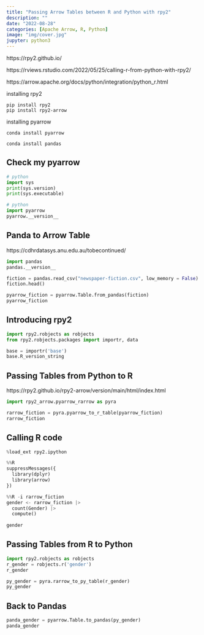 ```yaml
---
title: "Passing Arrow Tables between R and Python with rpy2"
description: ""
date: "2022-08-28"
categories: [Apache Arrow, R, Python]
image: "img/cover.jpg"
jupyter: python3
---
```


<!-- 
cover img: https://unsplash.com/photos/k39RGHmLoV8
artist: Claudio Schwarz
licence: unsplash free-to-use 
-->

<!-- 
AT A TERMINAL NOT TIED TO THE RSTUDIO SESSION:

quarto render ~/GitHub/sites/quarto-blog/posts/2022-08-25_zero-copy-data-handover-in-arrow-part-2/index.qmd --execute-daemon-restart

-->

https://rpy2.github.io/

https://rviews.rstudio.com/2022/05/25/calling-r-from-python-with-rpy2/

https://arrow.apache.org/docs/python/integration/python_r.html

installing rpy2

``` 
pip install rpy2
pip install rpy2-arrow
```

installing pyarrow

```
conda install pyarrow
```

```
conda install pandas
```


## Check my pyarrow

```python
# python
import sys
print(sys.version)
print(sys.executable)
```

```python
# python
import pyarrow
pyarrow.__version__
```


## Panda to Arrow Table

https://cdhrdatasys.anu.edu.au/tobecontinued/ 

```python
import pandas
pandas.__version__
```

```python
fiction = pandas.read_csv("newspaper-fiction.csv", low_memory = False)
fiction.head()
```

```python
pyarrow_fiction = pyarrow.Table.from_pandas(fiction)
pyarrow_fiction
```

## Introducing rpy2

```python
import rpy2.robjects as robjects
from rpy2.robjects.packages import importr, data
```


```python
base = importr('base')
base.R_version_string
```


## Passing Tables from Python to R

https://rpy2.github.io/rpy2-arrow/version/main/html/index.html

```python
import rpy2_arrow.pyarrow_rarrow as pyra

rarrow_fiction = pyra.pyarrow_to_r_table(pyarrow_fiction)
rarrow_fiction
```

## Calling R code 

```python
%load_ext rpy2.ipython
```

```python
%%R
suppressMessages({
  library(dplyr)
  library(arrow)
})
```

```python
%%R -i rarrow_fiction
gender <- rarrow_fiction |> 
  count(Gender) |>
  compute()
  
gender
```


## Passing Tables from R to Python

```python
import rpy2.robjects as robjects
r_gender = robjects.r('gender')
r_gender
```

```python
py_gender = pyra.rarrow_to_py_table(r_gender)
py_gender
```

## Back to Pandas

```python
panda_gender = pyarrow.Table.to_pandas(py_gender)
panda_gender
```
